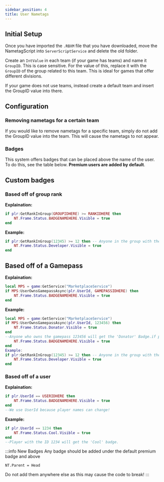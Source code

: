 ```yaml
---
sidebar_position: 4
title: User Nametags
---
```



## Initial Setup

Once you have imported the `.RBXM` file that you have downloaded, move the NametagScript into `ServerScriptService` and delete the old folder.

Create an `IntValue` in each team (if your game has teams) and name it `GroupID`. This is case sensitive. For the value of this, replace it with the `GroupID` of the group related to this team. This is ideal for games that offer different divisions.

If your game does not use teams, instead create a default team and insert the GroupID value into there.

## Configuration

### Removing nametags for a certain team

If you would like to remove nametags for a specific team, simply do not add the GroupID value into the team. This will cause the nametags to not appear.

### Badges

This system offers badges that can be placed above the name of the user. To do this, see the table below. **Premium users are added by default**.

## Custom badges

### Based off of group rank

**Explaination:**

```lua
if plr:GetRankInGroup(GROUPIDHERE) >= RANKIDHERE then
    NT.Frame.Status.BADGENAMEHERE.Visible = true
end
```

**Example:**

```lua title="example.lua"
if plr:GetRankInGroup(12345) >= 12 then -- Anyone in the group with the ID of 12345 and has the rank 12 or above will get the Developer badge.
    NT.Frame.Status.Developer.Visible = true
end
```

## Based off of a Gamepass

**Explaination:**

```lua
local MPS = game:GetService("MarketplaceService")
if MPS:UserOwnsGamepassAsync(plr.UserId, GAMEPASSIDHERE) then
    NT.Frame.Status.BADGENAMEHERE.Visible = true
end
```

**Example:**

```lua
local MPS = game:GetService("MarketplaceService")
if MPS:UserOwnsGamepassAsync(plr.UserId, 123456) then
    NT.Frame.Status.Donator.Visible = true
end
--Anyone who owns the gamepass 123456 will get the 'Donator' Badge.if plr:GetRankInGroup(GROUPIDHERE) >= RANKIDHERE then
    NT.Frame.Status.BADGENAMEHERE.Visible = true
end
Example:
if plr:GetRankInGroup(12345) >= 12 then -- Anyone in the group with the ID of 12345 and has the rank 12 or above will get the Developer badge.
    NT.Frame.Status.Developer.Visible = true
end
```

### Based off of a user

**Explaination:**

```lua
if plr.UserId == USERIDHERE then
    NT.Frame.Status.BADGENAMEHERE.Visible = true
end
--We use UserId because player names can change!
```

**Example:**

```lua
if plr.UserId == 1234 then
    NT.Frame.Status.Cool.Visible = true
end
--Player with the ID 1234 will get the 'Cool' badge.
```

:::info New Badges
Any badge should be added under the default premium badge and above&#x20;

`NT.Parent = Head`&#x20;

Do not add them anywhere else as this may cause the code to break!
:::
